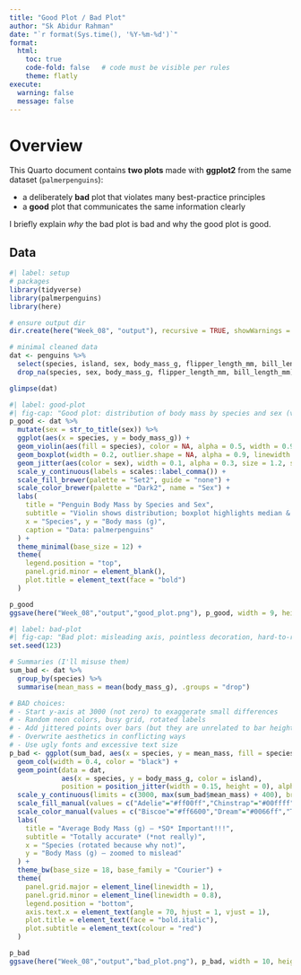 ```yaml
---
title: "Good Plot / Bad Plot"
author: "Sk Abidur Rahman"
date: "`r format(Sys.time(), '%Y-%m-%d')`"
format:
  html:
    toc: true
    code-fold: false   # code must be visible per rules
    theme: flatly
execute:
  warning: false
  message: false
---
```


# Overview

This Quarto document contains **two plots** made with **ggplot2** from the same dataset
(`palmerpenguins`):

- a deliberately **bad** plot that violates many best-practice principles
- a **good** plot that communicates the same information clearly

I briefly explain *why* the bad plot is bad and why the good plot is good.

## Data

```r
#| label: setup
# packages
library(tidyverse)
library(palmerpenguins)
library(here)

# ensure output dir
dir.create(here("Week_08", "output"), recursive = TRUE, showWarnings = FALSE)

# minimal cleaned data
dat <- penguins %>%
  select(species, island, sex, body_mass_g, flipper_length_mm, bill_length_mm) %>%
  drop_na(species, sex, body_mass_g, flipper_length_mm, bill_length_mm)

glimpse(dat)
```


```r
#| label: good-plot
#| fig-cap: "Good plot: distribution of body mass by species and sex (violin + box + jitter)."
p_good <- dat %>%
  mutate(sex = str_to_title(sex)) %>%
  ggplot(aes(x = species, y = body_mass_g)) +
  geom_violin(aes(fill = species), color = NA, alpha = 0.5, width = 0.9, trim = FALSE) +
  geom_boxplot(width = 0.2, outlier.shape = NA, alpha = 0.9, linewidth = 0.4) +
  geom_jitter(aes(color = sex), width = 0.1, alpha = 0.3, size = 1.2, show.legend = TRUE) +
  scale_y_continuous(labels = scales::label_comma()) +
  scale_fill_brewer(palette = "Set2", guide = "none") +
  scale_color_brewer(palette = "Dark2", name = "Sex") +
  labs(
    title = "Penguin Body Mass by Species and Sex",
    subtitle = "Violin shows distribution; boxplot highlights median & IQR; points show individuals",
    x = "Species", y = "Body mass (g)",
    caption = "Data: palmerpenguins"
  ) +
  theme_minimal(base_size = 12) +
  theme(
    legend.position = "top",
    panel.grid.minor = element_blank(),
    plot.title = element_text(face = "bold")
  )

p_good
ggsave(here("Week_08","output","good_plot.png"), p_good, width = 9, height = 5, dpi = 320)
```

<!-- Why this plot is good -->
<!-- Honest axis (starts at zero by default or an appropriate baseline). -->
<!-- Shows distribution + summary (violin + box) and individual variability (jitter). -->
<!-- Clear encodings: color = sex, fill = species; legends are simple and meaningful. -->
<!-- Readable labels, uncluttered grid, and colorblind-friendly palettes. -->
<!-- Concise title/subtitle convey what to look for; caption cites data. -->

```r
#| label: bad-plot
#| fig-cap: "Bad plot: misleading axis, pointless decoration, hard-to-read text, and chartjunk."
set.seed(123)

# Summaries (I'll misuse them)
sum_bad <- dat %>%
  group_by(species) %>%
  summarise(mean_mass = mean(body_mass_g), .groups = "drop")

# BAD choices:
# - Start y-axis at 3000 (not zero) to exaggerate small differences
# - Random neon colors, busy grid, rotated labels
# - Add jittered points over bars (but they are unrelated to bar heights)
# - Overwrite aesthetics in conflicting ways
# - Use ugly fonts and excessive text size
p_bad <- ggplot(sum_bad, aes(x = species, y = mean_mass, fill = species)) +
  geom_col(width = 0.4, color = "black") +
  geom_point(data = dat,
             aes(x = species, y = body_mass_g, color = island),
             position = position_jitter(width = 0.15, height = 0), alpha = 0.7, size = 2, inherit.aes = FALSE) +
  scale_y_continuous(limits = c(3000, max(sum_bad$mean_mass) + 400), breaks = seq(3000, 5000, 100)) +
  scale_fill_manual(values = c("Adelie"="#ff00ff","Chinstrap"="#00ffff","Gentoo"="#ffff00")) +
  scale_color_manual(values = c("Biscoe"="#ff6600","Dream"="#0066ff","Torgersen"="#00cc66")) +
  labs(
    title = "Average Body Mass (g) — *SO* Important!!!",
    subtitle = "Totally accurate* (*not really)",
    x = "Species (rotated because why not)",
    y = "Body Mass (g) — zoomed to mislead"
  ) +
  theme_bw(base_size = 18, base_family = "Courier") +
  theme(
    panel.grid.major = element_line(linewidth = 1),
    panel.grid.minor = element_line(linewidth = 0.8),
    legend.position = "bottom",
    axis.text.x = element_text(angle = 70, hjust = 1, vjust = 1),
    plot.title = element_text(face = "bold.italic"),
    plot.subtitle = element_text(colour = "red")
  )

p_bad
ggsave(here("Week_08","output","bad_plot.png"), p_bad, width = 10, height = 7, dpi = 200)

```

<!-- Why this plot is bad (on purpose) -->
<!-- Truncated y-axis (starts at 3000 g) exaggerates small differences → misleading magnitude. -->
<!-- Cluttered: bars + jittered points on the same axis with different meanings = confusion. -->
<!-- Chartjunk colors (neon) and busy grids distract from the data. -->
<!-- Overlapping encodings (fill = species, color = island) with bars + points muddle the legend. -->
<!-- Rotated labels and large fonts reduce readability for no gain. -->
<!-- Title/subtitle add noise rather than information. -->

